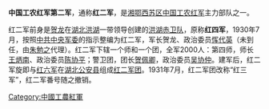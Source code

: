 {{Otheruses|subject=原称“红四军”的红二军|other=其他使用“红四军”番号的部队|红四军}}
'''中国工农红军第二军'''，通称'''红二军'''，是[[湘鄂西苏区|湘鄂西苏区]][[中国工农红军|中国工农红军]]主力部队之一。

红二军前身是[[贺龙|贺龙]]在[[湖北|湖北]][[洪湖|洪湖]]一带领导创建的[[洪湖赤卫队|洪湖赤卫队]]，原称'''红四军'''，1930年7月，按照[[中共中央军委|中共中央军委]]的指示整编为红二军，军长贺龙、政治委员[[恽代英|恽代英]]（未到任，由[[朱勉之|朱勉之]]代理）。红二军下辖一个师和一个团，全军2000人：第四师，师长[[王炳南|王炳南]]、政治委员[[陈协平|陈协平]]；警卫团，团长[[贺佩卿|贺佩卿]]，政治委员[[吴协仲|吴协仲]]。建军后，红二军旋即与[[红六军|红六军]]在[[湖北|湖北]][[公安县|公安县]]组成[[红二军团|红二军团]]。1931年7月，红二军团改称“红三军”，红二军番号随之撤销。

{{中國工農紅軍}}

[[Category:中國工農紅軍|Category:中國工農紅軍]]